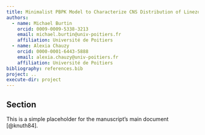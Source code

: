 ```yaml
---
title: Minimalist PBPK Model to Characterize CNS Distribution of Linezolid
authors:
  - name: Michael Burtin
    orcid: 0009-0009-5338-3213
    email: michael.burtin@univ-poitiers.fr
    affiliation: Université de Poitiers
  - name: Alexia Chauzy
    orcid: 0000-0001-6443-5888
    email: alexia.chauzy@univ-poitiers.fr
    affiliation: Université de Poitiers
bibliography: references.bib
project: ..
execute-dir: project
---
```


## Section
This is a simple placeholder for the manuscript's main document [@knuth84].
